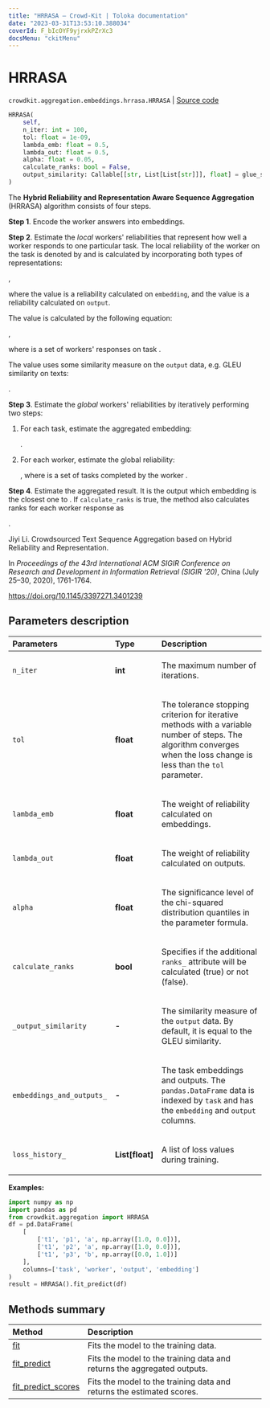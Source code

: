 ```yaml
---
title: "HRRASA — Crowd-Kit | Toloka documentation"
date: "2023-03-31T13:53:10.388034"
coverId: F_bIcOYF9yjrxkPZrXc3
docsMenu: "ckitMenu"
---
```


# HRRASA

`crowdkit.aggregation.embeddings.hrrasa.HRRASA` | [Source code](https://github.com/Toloka/crowd-kit/blob/v1.2.1/crowdkit/aggregation/embeddings/hrrasa.py#L27)

```python
HRRASA(
    self,
    n_iter: int = 100,
    tol: float = 1e-09,
    lambda_emb: float = 0.5,
    lambda_out: float = 0.5,
    alpha: float = 0.05,
    calculate_ranks: bool = False,
    output_similarity: Callable[[str, List[List[str]]], float] = glue_similarity
)
```

The **Hybrid Reliability and Representation Aware Sequence Aggregation** (HRRASA) algorithm consists of four steps.

**Step 1**. Encode the worker answers into embeddings.

**Step 2**. Estimate the *local* workers' reliabilities that represent how well a
worker responds to one particular task. The local reliability of the worker <Formula withoutContainer={true} content="$k$"/> on the task <Formula withoutContainer={true} content="$i$"/> is
denoted by <Formula withoutContainer={true} content="$\gamma_i^k$"/> and is calculated by incorporating both types of representations:

<Formula withoutContainer={true} content="$\gamma_i^k = \lambda_{emb}\gamma_{i,emb}^k + \lambda_{seq}\gamma_{i,seq}^k, \; \lambda_{emb} + \lambda_{seq} = 1$"/>,

where the <Formula withoutContainer={true} content="$\gamma_{i,emb}^k$"/> value is a reliability calculated on `embedding`, and the <Formula withoutContainer={true} content="$\gamma_{i,seq}^k$"/> value is a
reliability calculated on `output`.

The <Formula withoutContainer={true} content="$\gamma_{i,emb}^k$"/> value is calculated by the following equation:

<Formula withoutContainer={true} content="$\gamma_{i,emb}^k = \frac{1}{|\mathcal{U}_i| - 1}\sum_{a_i^{k'} \in \mathcal{U}_i, k \neq k'}
\exp\left(\frac{\|e_i^k-e_i^{k'}\|^2}{\|e_i^k\|^2\|e_i^{k'}\|^2}\right)$"/>,

where <Formula withoutContainer={true} content="$\mathcal{U_i}$"/> is a set of workers' responses on task <Formula withoutContainer={true} content="$i$"/>.

The <Formula withoutContainer={true} content="$\gamma_{i,seq}^k$"/> value uses some similarity measure <Formula withoutContainer={true} content="$sim$"/> on the `output` data, e.g. GLEU similarity on texts:

<Formula withoutContainer={true} content="$\gamma_{i,seq}^k = \frac{1}{|\mathcal{U}_i| - 1}\sum_{a_i^{k'} \in \mathcal{U}_i, k \neq k'}sim(a_i^k, a_i^{k'})$"/>.

**Step 3**. Estimate the *global* workers' reliabilities <Formula withoutContainer={true} content="$\beta$"/> by iteratively performing two steps:

1. For each task, estimate the aggregated embedding:

    <Formula withoutContainer={true} content="$\hat{e}_i = \frac{\sum_k \gamma_i^k \beta_k e_i^k}{\sum_k \gamma_i^k \beta_k}$"/>.

2. For each worker, estimate the global reliability:

    <Formula withoutContainer={true} content="$\beta_k = \frac{\chi^2_{(\alpha/2, |\mathcal{V}_k|)}}{\sum_i\left(\|e_i^k - \hat{e}_i\|^2/\gamma_i^k\right)}$"/>, where <Formula withoutContainer={true} content="$\mathcal{V}_k$"/> is a set of tasks completed by the worker <Formula withoutContainer={true} content="$k$"/>.

**Step 4**. Estimate the aggregated result. It is the output which embedding is the closest one to <Formula withoutContainer={true} content="$\hat{e}_i$"/>. If `calculate_ranks` is true, the method also calculates ranks for each worker response as

<Formula withoutContainer={true} content="$s_i^k = \beta_k \exp\left(-\frac{\|e_i^k - \hat{e}_i\|^2}{\|e_i^k\|^2\|\hat{e}_i\|^2}\right) + \gamma_i^k$"/>.

Jiyi Li. Crowdsourced Text Sequence Aggregation based on Hybrid Reliability and Representation.

In *Proceedings of the 43rd International ACM SIGIR Conference on Research and Development in Information Retrieval (SIGIR '20)*, China (July 25–30, 2020), 1761-1764.

<https://doi.org/10.1145/3397271.3401239>

## Parameters description

| Parameters | Type | Description |
| :----------| :----| :-----------|
`n_iter`|**int**|<p>The maximum number of iterations.</p>
`tol`|**float**|<p>The tolerance stopping criterion for iterative methods with a variable number of steps. The algorithm converges when the loss change is less than the `tol` parameter.</p>
`lambda_emb`|**float**|<p>The weight of reliability calculated on embeddings.</p>
`lambda_out`|**float**|<p>The weight of reliability calculated on outputs.</p>
`alpha`|**float**|<p>The significance level of the chi-squared distribution quantiles in the <Formula withoutContainer={true} content="$\beta$"/> parameter formula.</p>
`calculate_ranks`|**bool**|<p>Specifies if the additional `ranks_` attribute will be calculated (true) or not (false).</p>
`_output_similarity`|**-**|<p>The similarity measure <Formula withoutContainer={true} content="$sim$"/> of the `output` data. By default, it is equal to the GLEU similarity.</p>
`embeddings_and_outputs_`|**-**|<p>The task embeddings and outputs. The `pandas.DataFrame` data is indexed by `task` and has the `embedding` and `output` columns.</p>
`loss_history_`|**List\[float\]**|<p>A list of loss values during training.</p>

**Examples:**

```python
import numpy as np
import pandas as pd
from crowdkit.aggregation import HRRASA
df = pd.DataFrame(
    [
        ['t1', 'p1', 'a', np.array([1.0, 0.0])],
        ['t1', 'p2', 'a', np.array([1.0, 0.0])],
        ['t1', 'p3', 'b', np.array([0.0, 1.0])]
    ],
    columns=['task', 'worker', 'output', 'embedding']
)
result = HRRASA().fit_predict(df)
```

## Methods summary

| Method | Description |
| :------| :-----------|
[fit](/docs/crowd-kit/reference/crowdkit.aggregation.embeddings.hrrasa.HRRASA.fit)| Fits the model to the training data.
[fit_predict](/docs/crowd-kit/reference/crowdkit.aggregation.embeddings.hrrasa.HRRASA.fit_predict)| Fits the model to the training data and returns the aggregated outputs.
[fit_predict_scores](/docs/crowd-kit/reference/crowdkit.aggregation.embeddings.hrrasa.HRRASA.fit_predict_scores)| Fits the model to the training data and returns the estimated scores.